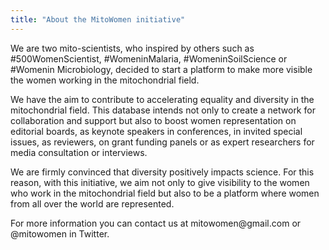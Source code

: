 ```yaml
---
title: "About the MitoWomen initiative"
---
```


We are two mito-scientists, who inspired by others such as #500WomenScientist, #WomeninMalaria, #WomeninSoilScience or #Womenin Microbiology, decided to start a platform to make more visible the women working in the mitochondrial field. 

We have the aim to contribute to accelerating equality and diversity in the mitochondrial field. This database intends not only to create a network for collaboration and support but also to boost women representation on editorial boards, as keynote speakers in conferences, in invited special issues, as reviewers, on grant funding panels or as expert researchers for media consultation or interviews.

We are firmly convinced that diversity positively impacts science. For this reason, with this initiative, we aim not only to give visibility to the women who work in the mitochondrial field but also to be a platform where women from all over the world are represented.

For more information you can contact us at mitowomen@gmail.com or @mitowomen in Twitter.
